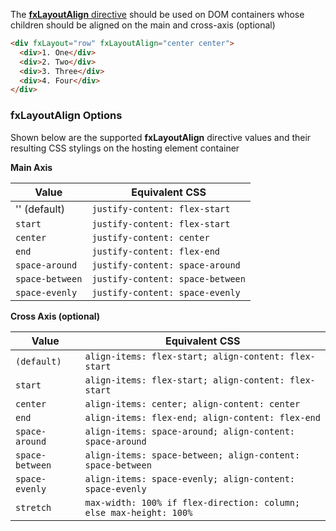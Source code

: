 
<Meta title="主题/布局 Layout/fxLayoutAlign" id="fxLayoutAlign" />

The [**fxLayoutAlign** directive][layout] should be used on DOM containers whose children should be aligned on the main
and cross-axis (optional)

```html
<div fxLayout="row" fxLayoutAlign="center center">
  <div>1. One</div>
  <div>2. Two</div>
  <div>3. Three</div>
  <div>4. Four</div>
</div>
```

### fxLayoutAlign Options

Shown below are the supported **fxLayoutAlign** directive values and their resulting CSS stylings on the hosting element
container

**Main Axis**

| Value           | Equivalent CSS                   |
| --------------- | -------------------------------- |
| '' (default)    | `justify-content: flex-start`    |
| `start`         | `justify-content: flex-start`    |
| `center`        | `justify-content: center`        |
| `end`           | `justify-content: flex-end`      |
| `space-around`  | `justify-content: space-around`  |
| `space-between` | `justify-content: space-between` |
| `space-evenly`  | `justify-content: space-evenly`  |

**Cross Axis (optional)**

| Value           | Equivalent CSS                                                     |
| --------------- | ------------------------------------------------------------------ |
| `(default)`     | `align-items: flex-start; align-content: flex-start`               |
| `start`         | `align-items: flex-start; align-content: flex-start`               |
| `center`        | `align-items: center; align-content: center`                       |
| `end`           | `align-items: flex-end; align-content: flex-end`                   |
| `space-around`  | `align-items: space-around; align-content: space-around`           |
| `space-between` | `align-items: space-between; align-content: space-between`         |
| `space-evenly`  | `align-items: space-evenly; align-content: space-evenly`           |
| `stretch`       | `max-width: 100% if flex-direction: column; else max-height: 100%` |

[layout]: https://github.com/angular/flex-layout/blob/master/src/lib/flex/layout-align/layout-align.ts#L47
